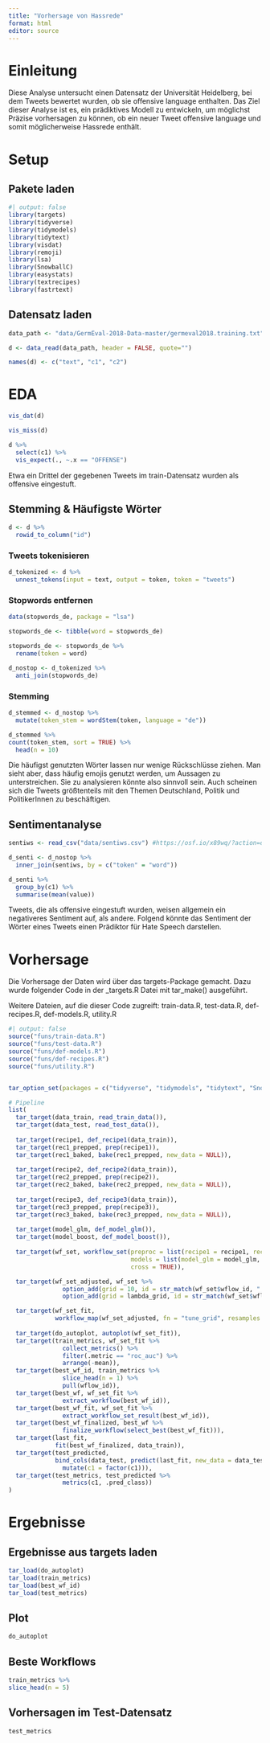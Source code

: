 ```yaml
---
title: "Vorhersage von Hassrede"
format: html
editor: source
---
```


# Einleitung

Diese Analyse untersucht einen Datensatz der Universität Heidelberg, bei dem Tweets bewertet wurden, ob sie offensive language enthalten. Das Ziel dieser Analyse ist es, ein prädiktives Modell zu entwickeln, um möglichst Präzise vorhersagen zu können, ob ein neuer Tweet offensive language und somit möglicherweise Hassrede enthält.

# Setup

## Pakete laden

```r
#| output: false
library(targets)
library(tidyverse)
library(tidymodels)
library(tidytext)
library(visdat)
library(remoji)
library(lsa)
library(SnowballC)
library(easystats)
library(textrecipes)
library(fastrtext)
```

## Datensatz laden

```r
data_path <- "data/GermEval-2018-Data-master/germeval2018.training.txt"

d <- data_read(data_path, header = FALSE, quote="")
```

```r
names(d) <- c("text", "c1", "c2")
```

# EDA

```r
vis_dat(d)
```

```r
vis_miss(d)
```

```r
d %>% 
  select(c1) %>% 
  vis_expect(., ~.x == "OFFENSE")
```

Etwa ein Drittel der gegebenen Tweets im train-Datensatz wurden als offensive eingestuft.

## Stemming & Häufigste Wörter

```r
d <- d %>% 
  rowid_to_column("id")
```

### Tweets tokenisieren

```r
d_tokenized <- d %>% 
  unnest_tokens(input = text, output = token, token = "tweets")
```

### Stopwords entfernen

```r
data(stopwords_de, package = "lsa")

stopwords_de <- tibble(word = stopwords_de)

stopwords_de <- stopwords_de %>% 
  rename(token = word)
```

```r
d_nostop <- d_tokenized %>% 
  anti_join(stopwords_de)
```

### Stemming

```r
d_stemmed <- d_nostop %>% 
  mutate(token_stem = wordStem(token, language = "de"))
```

```r
d_stemmed %>% 
count(token_stem, sort = TRUE) %>% 
  head(n = 10)
```

Die häufigst genutzten Wörter lassen nur wenige Rückschlüsse ziehen. Man sieht aber, dass häufig emojis genutzt werden, um Aussagen zu unterstreichen. Sie zu analysieren könnte also sinnvoll sein. Auch scheinen sich die Tweets größtenteils mit den Themen Deutschland, Politik und PolitikerInnen zu beschäftigen.

## Sentimentanalyse

```r
sentiws <- read_csv("data/sentiws.csv") #https://osf.io/x89wq/?action=download
```

```r
d_senti <- d_nostop %>% 
  inner_join(sentiws, by = c("token" = "word"))
```

```r
d_senti %>% 
  group_by(c1) %>% 
  summarise(mean(value))
```

Tweets, die als offensive eingestuft wurden, weisen allgemein ein negativeres Sentiment auf, als andere. Folgend könnte das Sentiment der Wörter eines Tweets einen Prädiktor für Hate Speech darstellen.

# Vorhersage

Die Vorhersage der Daten wird über das targets-Package gemacht. Dazu wurde folgender Code in der \_targets.R Datei mit tar_make() ausgeführt.

Weitere Dateien, auf die dieser Code zugreift: train-data.R, test-data.R, def-recipes.R, def-models.R, utility.R

```r
#| output: false
source("funs/train-data.R")
source("funs/test-data.R")
source("funs/def-models.R")
source("funs/def-recipes.R")
source("funs/utility.R")


tar_option_set(packages = c("tidyverse", "tidymodels", "tidytext", "SnowballC", "easystats", "textrecipes", "remoji", "fastrtext"))

# Pipeline
list(
  tar_target(data_train, read_train_data()),
  tar_target(data_test, read_test_data()),
  
  tar_target(recipe1, def_recipe1(data_train)),
  tar_target(rec1_prepped, prep(recipe1)),
  tar_target(rec1_baked, bake(rec1_prepped, new_data = NULL)),
  
  tar_target(recipe2, def_recipe2(data_train)),
  tar_target(rec2_prepped, prep(recipe2)),
  tar_target(rec2_baked, bake(rec2_prepped, new_data = NULL)),
  
  tar_target(recipe3, def_recipe3(data_train)),
  tar_target(rec3_prepped, prep(recipe3)),
  tar_target(rec3_baked, bake(rec3_prepped, new_data = NULL)),
  
  tar_target(model_glm, def_model_glm()),
  tar_target(model_boost, def_model_boost()),
  
  tar_target(wf_set, workflow_set(preproc = list(recipe1 = recipe1, recipe2 = recipe2, recipe3 = recipe3),
                                  models = list(model_glm = model_glm, model_boost = model_boost),
                                  cross = TRUE)),

  tar_target(wf_set_adjusted, wf_set %>%
               option_add(grid = 10, id = str_match(wf_set$wflow_id, ".*model_boost$")) %>%
               option_add(grid = lambda_grid, id = str_match(wf_set$wflow_id, ".*model_glm$"))),

  tar_target(wf_set_fit,
             workflow_map(wf_set_adjusted, fn = "tune_grid", resamples = vfold_cv(data_train, v = 10, strata = c1), verbose = TRUE)),
  
  tar_target(do_autoplot, autoplot(wf_set_fit)),
  tar_target(train_metrics, wf_set_fit %>%
               collect_metrics() %>%
               filter(.metric == "roc_auc") %>%
               arrange(-mean)),
  tar_target(best_wf_id, train_metrics %>% 
               slice_head(n = 1) %>% 
               pull(wflow_id)),
  tar_target(best_wf, wf_set_fit %>%
               extract_workflow(best_wf_id)),
  tar_target(best_wf_fit, wf_set_fit %>% 
               extract_workflow_set_result(best_wf_id)),
  tar_target(best_wf_finalized, best_wf %>% 
               finalize_workflow(select_best(best_wf_fit))),
  tar_target(last_fit,
             fit(best_wf_finalized, data_train)),
  tar_target(test_predicted,
             bind_cols(data_test, predict(last_fit, new_data = data_test)) %>% 
               mutate(c1 = factor(c1))),
  tar_target(test_metrics, test_predicted %>% 
               metrics(c1, .pred_class))
)
```

# Ergebnisse

## Ergebnisse aus targets laden

```r
tar_load(do_autoplot)
tar_load(train_metrics)
tar_load(best_wf_id)
tar_load(test_metrics)
```

## Plot

```r
do_autoplot
```

## Beste Workflows

```r
train_metrics %>% 
slice_head(n = 5)
```

## Vorhersagen im Test-Datensatz

```r
test_metrics
```
